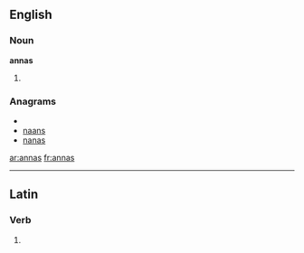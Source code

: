 ==English==

===Noun===
'''annas'''

# {{plural of|[[anna]]}}

===Anagrams===
* {{alphagram|aanns}}
* [[naans#English|naans]]
* [[nanas#English|nanas]]

[[ar:annas]]
[[fr:annas]]

----
==Latin==

===Verb===
{{la-verb-form|annās}}

# {{conjugation of|anno|annō|2|s|pres|act|ind|lang=la}}
{{count page|[[Wiktionary:Page count]]}}
{{rfc-auto}}